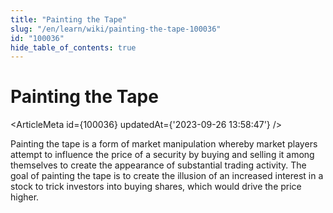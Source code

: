 ```yaml
---
title: "Painting the Tape"
slug: "/en/learn/wiki/painting-the-tape-100036"
id: "100036"
hide_table_of_contents: true
---
```



# Painting the Tape

<ArticleMeta id={100036} updatedAt={'2023-09-26 13:58:47'} />
<div className='border-solid border-b border-t-0 my-4 border-[var(--ifm-color-gray-300)]' />

Painting the tape is a form of market manipulation whereby market players attempt to influence the price of a security by buying and selling it among themselves to create the appearance of substantial trading activity. The goal of painting the tape is to create the illusion of an increased interest in a stock to trick investors into buying shares, which would drive the price higher.
